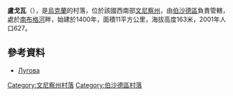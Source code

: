 {{coord|48|21|55|N|29|44|44|E|scale:30000|display=title}}

'''盧戈瓦'''（{{lang-uk|Лугова}}），是[[烏克蘭|烏克蘭]]的村落，位於該國西南部[[文尼察州|文尼察州]]，由[[伯沙德區|伯沙德區]]負責管轄，處於[[南布格河|南布格河]]畔，始建於1400年，面積11平方公里，海拔高度163米，2001年人口627。

==參考資料==
*[http://w1.c1.rada.gov.ua/pls/z7503/A005?rdat1=01.04.2014&rf7571=1508 Лугова]

[[Category:文尼察州村落|Category:文尼察州村落]]
[[Category:伯沙德區村落|Category:伯沙德區村落]]


{{Vinnytsia-geo-stub}}